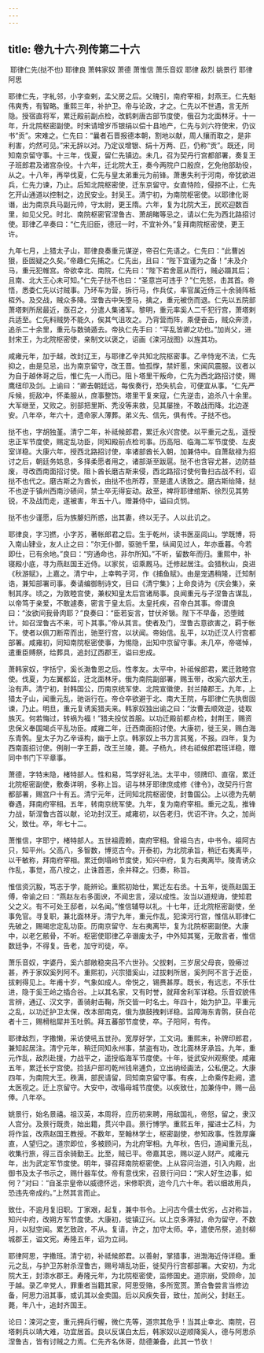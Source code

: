 ```yaml
---
---
---
```

title: 卷九十六·列传第二十六
---

 耶律仁先(挞不也) 耶律良 萧韩家奴 萧德 萧惟信 萧乐音奴 耶律 敌烈 姚景行 耶律阿思

耶律仁先，字糺邻，小字查剌，孟父房之后。父瑰引，南府宰相，封燕王。仁先魁伟爽秀，有智略。重熙三年，补护卫。帝与论政，才之。仁先以不世遇，言无所隐。授宿直将军，累迁殿前副点检，改鹤剌唐古部节度使，俄召为北面林牙。十一年，升北院枢密副使。时宋请增岁币银绢以偿十县地产，仁先与刘六符使宋，仍议书“贡”。宋难之。仁先曰：“曩者石晋报德本朝，割地以献，周人攘而取之，是非利害，灼然可见。”宋无辞以对。乃定议增银、绢十万两、匹，仍称“贡”。既还，同知南京留守事。十三年，伐夏，留仁先镇边。未几，召为契丹行宫都部署，奏复王子班郎君及诸宫杂役。十六年，迁北院大王，奏今两院户口殷庶，乞免他部助役，从之。十八年，再举伐夏，仁先与皇太弟重元为前锋。萧惠失利于河南，帝犹欲进兵，仁先力谏，乃止。后知北院枢密使，迁东京留守。女直恃险，侵掠不止，仁先乞开山通道以控制之，边民安业。封吴王。清宁初，为南院枢密使。以耶律化哥谮，出为南京兵马副元帅，守太尉，更王隋。六年，复为北院大王，民欢迎数百里，如见父兄。时北、南院枢密官涅鲁古、萧胡睹等忌之，请以仁先为西北路招讨使。耶律乙辛奏曰：“仁先旧臣，德冠一时，不宜补外。”复拜南院枢密使，更王许。

九年七月，上猎太子山，耶律良奏重元谋逆，帝召仁先语之。仁先曰：“此曹凶狠，臣固疑之久矣。”帝趣仁先捕之。仁先出，且曰：“陛下宜谨为之备！”未及介马，重元犯帷宫。帝欲幸北、南院，仁先曰：“陛下若舍扈从而行，贼必蹑其后；且南、北大王心未可知。”仁先子挞不也曰：“圣意岂可违乎？”仁先怒，击其首。帝悟，悉委仁先以讨贼事。乃环车为营，拆行马，作兵仗，率官属近侍三十余骑阵柢枑外。及交战，贼众多降。涅鲁古中矢堕马，擒之，重元被伤而退。仁先以五院部萧塔剌所居最近，亟召之，分遣人集诸军。黎明，重元率奚人二千犯行宫，萧塔剌兵适至。仁先料贼势不能久，俟其气沮攻之。乃背营而阵，乘便奋击，贼众奔溃，追杀二十余里，重元与数骑遁去。帝执仁先手曰：“平乱皆卿之功也。”加尚父，进封宋王，为北院枢密使，亲制文以褒之，诏画《滦河战图》以旌其功。

咸雍元年，加于越，改封辽王，与耶律乙辛共知北院枢密事。乙辛恃宠不法，仁先抑之，由是见忌，出为南京留守，改王晋。恤孤惸，禁奸慝，宋闻风震服。议者以为自于越休哥之后，惟仁先一人而已。阻卜塔里干叛命，仁先为西北路招讨使，赐鹰纽印及剑。上谕曰：“卿去朝廷远，每俟奏行，恐失机会，可便宜从事。“仁先严斥候，扼敌冲，怀柔服从，庶事整饬。塔里干复来寇，仁先逆击，追杀八十余里。大军继至，又败之。别部把里斯、秃没等来救，见其屡挫，不敢战而降。北边遂安。八年卒，年六十，遗命家人薄葬。弟义先、信先，俱有传。子挞不也。

挞不也，字胡独堇。清宁二年，补祗候郎君，累迁永兴宫使。以平重元之乱，遥授忠正军节度使，赐定乱功臣，同知殿前点检司事。历高阳、临海二军节度使、左皮室详稳。大康六年，授西北路招讨使，率诸部酋长入朝，加兼侍中。自萧敌禄为招讨之后，朝廷务姑息，多择柔愿者用之，诸部渐至跋扈。挞不也含容尤甚，边防益废，寻改西南面招讨使。阻卜酋长磨古斯来侵，西北路招讨使何鲁扫古战不利，诏挞不也代之。磨古斯之为酋长，由挞不也所荐，至是遣人诱致之。磨古斯绐降，挞不也逆于镇州西南沙碛间，禁士卒无得妄动。敌至，裨将耶律绾斯、徐烈见其势锐，不及战而走，遂被害，年五十八。赠兼侍中，谥曰贞悯。

挞不也少谨愿，后为族嫠妇所惑，出其妻，终以无子。人以此讥之。

耶律良，字习撚，小字苏，著帐郎君之后。生于乾州，读书医巫闾山。学既博，将入南山肄业，友人止之曰：”尔无仆御，驱驰千里，纵闻见过人，年亦垂暮。今若即仕，已有余地。”良曰：“穷通命也，非尔所知。”不听，留数年而归。重熙中，补寝殿小底，寻为燕赵国王近侍。以家贫，诏乘厩马。迁修起居注。会猎秋山，良进《秋游赋》，上嘉之。清宁中，上幸鸭子河，作《捕鱼赋》。由是宠遇稍隆，迁知制诰，兼知部署司事。奏请编御制诗文，目曰《清宁集》；上命良诗为《庆会集》，亲制其序。顷之，为敦睦宫使，兼权知皇太后宫诸局事。良闻重元与子涅鲁古谋乱，以帝笃于亲爱，不敢遽奏，密言于皇太后。太皇托疾，召帝白其事。帝谓良曰：“汝欲间我骨肉耶？”良奏曰：“臣若妄言，甘伏斧锧。陛下不早备，恐堕贼计。如召涅鲁古不来，可卜其事。”帝从其言。使者及门，涅鲁古意欲害之，羁于帐下。使者以佩刀断帟而出，驰至行宫，以状闻。帝始信。乱平，以功迁汉人行宫都部署。咸雍初，同知南院枢密使事，为惕隐，出知中京留守事。未几卒，帝嗟悼，遣重臣赙祭，给葬具，追封辽西郡王，谥曰忠成。

萧韩家奴，字括宁，奚长渤鲁恩之后。性孝友。太平中，补祗候郎君，累迁敦睦宫使。伐夏，为左翼都监，迁北面林牙。俄为南院副部署，赐玉带，改奚六部大王，治有声。清宁初，封韩国公，历南京统军使、北院宣徽使，封兰陵郡王。九年，上猎太子山，闻重元乱，驰诣行在。帝仓卒欲避于北、南大王院，与耶律仁先执辔固谏，乃止。明旦，重元复诱奚猎夫来。韩家奴独出谕之曰：“汝曹去顺效逆，徒取族灭。何若悔过，转祸为福！”猎夫投仗首服。以功迁殿前都点检，封荆王，赐资忠保义奉国竭贞平乱功臣。咸雍二年，迁西南面招讨使。大康初，徙王吴，赐白海东青鹘。皇太子为乙辛诬构，幽于上京。韩家奴上书力言其冤，不报。四年，复为西南面招讨使。例削一字王爵，改王兰陵，薨。子杨九，终右祗候郎君班详稳，赠同中书门下平章事。

萧德，字特末隐，楮特部人。性和易，笃学好礼法。太平中，领牌印、直宿，累迁北院枢密副使，敷奏详明，多称上旨。诏与林牙耶律庶成修《律令》，改契丹行宫都部署，赐宫户十有五。清宁元年，迁同知北院枢密使，封鲁国公。上以德为先朝眷遇，拜南府宰相。五年，转南京统军使。九年，复为南府宰相。重元之乱，推锋力战，斩涅鲁古首以献，论功封汉王。咸雍初，以告老归，优诏不许。久之，加尚父，致仕。卒，年七十二。

萧惟信，字耶宁，楮特部人。五世祖霞赖，南府宰相。曾祖乌古，中书令。祖阿古只，知平州。父高八，多智数，博览古今。开泰初，为北院承旨，稍迁右夷离毕，以干敏称，拜南府宰相。累迁倒塌岭节度使，知兴中府，复为右夷离毕。陵青诱众作乱，事觉，高八按之，止诛首恶，余并释之。归奏，称旨。

惟信资沉毅，笃志于学，能辨论。重熙初始仕，累迁左右丞。十五年，徙燕赵国王傅，帝谕之曰：“燕赵左右多面谀，不闻忠言，浸以成性。汝当以道规诲，使知君父之义。有不可处王邸者，以名闻。”惟信辅导以礼。十七年，迁北院枢密副使，坐事免官。寻复职，兼北面林牙。清宁九年，重元作乱，犯滦河行宫，惟信从耶律仁先破之，赐竭忠定乱功臣。历南京留守、左右夷离毕，复为北院枢密副使。大康中，以老乞骸骨，不听。枢密使耶律乙辛谮废太子，中外知其冤，无敢言者，惟信数廷争，不得复。告老，加守司徒，卒。

萧乐音奴，字婆丹，奚六部敞稳突吕不六世孙。父拔剌，三岁居父母丧，毁瘠过甚，养于家奴奚列阿不。重熙初，兴宗猎奚山，过拔剌所居，奚列阿不言于近臣，拔剌得见上。年甫十岁，气象如成人。帝悦之，锡赉甚厚。既长，有远志，不乐仕进，隐于奚王岭之插合谷。上以其名家，又有时誉，就拜舍利军详稳。乐音奴貌伟言辨，通辽、汉文字，善骑射击鞠，所交皆一时名士。年四十，始为护卫。平重元之乱，以功迁护卫太保，改本部南克，俄为旗鼓拽剌详稳。监障海东青鹘，获白花者十三，赐榾柮犀并玉吐鹘。拜五蕃部节度使，卒。子阳阿，有传。

耶律敌烈，字撒懒，采访使吼五世孙。宽厚好学，工文词。重熙末，补牌印郎君，兼知起居注。清宁元年，稍迁同知永州事，禁盗有功，改北面林牙承旨。九年，重元作乱，敌烈赴援，力战平之，遥授临海军节度使。十年，徙武安州观察使。咸雍五年，累迁长宁宫使。捡括户部司乾州钱帛逋负，立出纳经画法，公私便之。大康四年，为南院大王。秩满，部民请留，同知南京留守事。有疾，上命乘传赴阙，遣太医视之。迁上京留守。大安中，改塌母城节度使。以疾致仕，加兼侍中，赐一品俸。八年卒。

姚景行，始名景禧。祖汉英，本周将，应历初来聘，用敌国礼，帝怒，留之，隶汉人宫分。及景行既贵，始出籍，贯兴中县。景行博学。重熙五年，擢进士乙科，为将作监，改燕赵国王教授。不数年，至翰林学士，枢密副使，参知政事。性敦厚廉直，人望归之。道宗即位，多被顾问，为北府宰相。九年秋，告归，道闻重元乱，收集行旅，得三百余骑勤王。比至，贼已平。帝嘉其忠，赐以逆人财产。咸雍元年，出为武定军节度使。明年，驿召拜南院枢密使。上从容问治道，引入内殿，出御书及太子书示之，赐什器车仗。帝有意伐宋，召景行问曰：“宋人好生边事，如何？”对曰：“自圣宗皇帝以威德怀远，宋修职贡，迨今几六十年。若以细故用兵，恐违先帝成约。”上然其言而止。

致仕，不逾月复旧职。丁家艰，起复，兼中书令。上问古今儒士优劣，占对称旨，知兴中府，改朔方军节度使。大康初，徙镇辽兴。以上京多滞狱，命为留守，不数月，以狱空闻。累乞致政，不从。复请，许之，加守太师。卒，遣使吊祭，追封柳城郡王，谥文宪。寿隆五年，诏为立祠。

耶律阿思，字撒班。清宁初，补祗候郎君。以善射，掌猎事，进渤海近侍详稳。重元之乱，与护卫苏射杀涅鲁古，赐号靖乱功臣，徙契丹行宫都部署。大安初，为北院大王，封漆水郡王。寿隆元年，为北院枢密使，监修国史。道宗崩，受顾命，加于越。录乙辛党人，罪重者当籍其家，阿思受赂，多所宽贳。萧合鲁尝言当修边备，阿思力沮其事，或讥其以金卖国。后以风疾失音，致仕，加尚父，封赵王。薨，年八十，追封齐国王。

论曰：滦河之变，重元拥兵行幄，微仁先等，道宗其危乎！当其止幸北、南院，召塔剌兵以靖大难，功宜居首。良以反谋白太后，韩家奴以逆顺降奚人，德与阿思杀涅鲁古，皆有讨贼之力焉。仁先齐名休哥，勋德兼备，此其一节欤！

